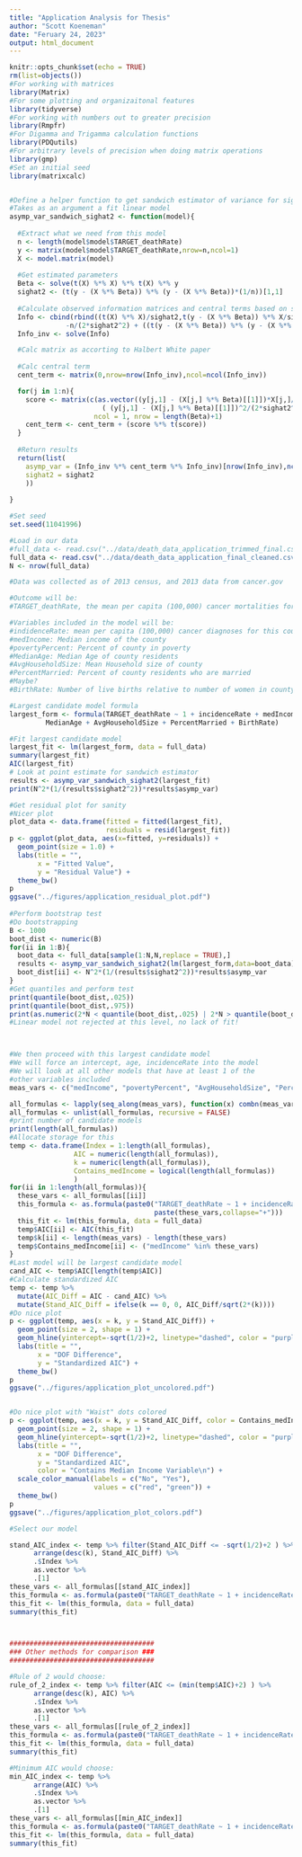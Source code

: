 ```yaml
---
title: "Application Analysis for Thesis"
author: "Scott Koeneman"
date: "Feruary 24, 2023"
output: html_document
---
```


```r
knitr::opts_chunk$set(echo = TRUE)
rm(list=objects())
#For working with matrices
library(Matrix)
#For some plotting and organizaitonal features
library(tidyverse)
#For working with numbers out to greater precision
library(Rmpfr)
#For Digamma and Trigamma calculation functions
library(PDQutils)
#For arbitrary levels of precision when doing matrix operations
library(gmp)
#Set an initial seed
library(matrixcalc)


#Define a helper function to get sandwich estimator of variance for sigmahat^2
#Takes as an argument a fit linear model
asymp_var_sandwich_sighat2 <- function(model){
  
  #Extract what we need from this model
  n <- length(model$model$TARGET_deathRate)
  y <- matrix(model$model$TARGET_deathRate,nrow=n,ncol=1)
  X <- model.matrix(model)
  
  #Get estimated parameters
  Beta <- solve(t(X) %*% X) %*% t(X) %*% y
  sighat2 <- (t(y - (X %*% Beta)) %*% (y - (X %*% Beta))*(1/n))[1,1]
  
  #Calculate observed information matrices and central terms based on score
  Info <- cbind(rbind((t(X) %*% X)/sighat2,t(y - (X %*% Beta)) %*% X/sighat2^2),rbind(t(t(y - (X %*% Beta)) %*% X/sighat2^2),
              -n/(2*sighat2^2) + ((t(y - (X %*% Beta)) %*% (y - (X %*% Beta)))[1,1])/sighat2^3))
  Info_inv <- solve(Info)

  #Calc matrix as accorting to Halbert White paper 
  
  #Calc central term
  cent_term <- matrix(0,nrow=nrow(Info_inv),ncol=ncol(Info_inv))

  for(j in 1:n){
    score <- matrix(c(as.vector((y[j,1] - (X[j,] %*% Beta)[[1]])*X[j,]/(sighat2)),
                       ( (y[j,1] - (X[j,] %*% Beta)[[1]])^2/(2*sighat2^2) - (1/(2*sighat2)))),
                     ncol = 1, nrow = length(Beta)+1)
    cent_term <- cent_term + (score %*% t(score))
  }
  
  #Return results
  return(list(
    asymp_var = (Info_inv %*% cent_term %*% Info_inv)[nrow(Info_inv),ncol(Info_inv)],
    sighat2 = sighat2
    ))
  
}

```



```r
#Set seed
set.seed(11041996)

#Load in our data
#full_data <- read.csv("../data/death_data_application_trimmed_final.csv")
full_data <- read.csv("../data/death_data_application_final_cleaned.csv")
N <- nrow(full_data)

#Data was collected as of 2013 census, and 2013 data from cancer.gov

#Outcome will be:
#TARGET_deathRate, the mean per capita (100,000) cancer mortalities for this county

#Variables included in the model will be:
#indidenceRate: mean per capita (100,000) cancer diagnoses for this county
#medIncome: Median income of the county
#povertyPercent: Percent of county in poverty
#MedianAge: Median Age of county residents
#AvgHouseholdSize: Mean Household size of county
#PercentMarried: Percent of county residents who are married
#Maybe?
#BirthRate: Number of live births relative to number of women in county

#Largest candidate model formula
largest_form <- formula(TARGET_deathRate ~ 1 + incidenceRate + medIncome + povertyPercent +
         MedianAge + AvgHouseholdSize + PercentMarried + BirthRate)

#Fit largest candidate model
largest_fit <- lm(largest_form, data = full_data)
summary(largest_fit)
AIC(largest_fit)
# Look at point estimate for sandwich estimator
results <- asymp_var_sandwich_sighat2(largest_fit)
print(N^2*(1/(results$sighat2^2))*results$asymp_var)

#Get residual plot for sanity
#Nicer plot
plot_data <- data.frame(fitted = fitted(largest_fit),
                        residuals = resid(largest_fit))
p <- ggplot(plot_data, aes(x=fitted, y=residuals)) +
  geom_point(size = 1.0) +
  labs(title = "",
       x = "Fitted Value",
       y = "Residual Value") +
  theme_bw()
p
ggsave("../figures/application_residual_plot.pdf")
  
#Perform bootstrap test
#Do bootstrapping
B <- 1000
boot_dist <- numeric(B)
for(ii in 1:B){
  boot_data <- full_data[sample(1:N,N,replace = TRUE),]
  results <- asymp_var_sandwich_sighat2(lm(largest_form,data=boot_data))
  boot_dist[ii] <- N^2*(1/(results$sighat2^2))*results$asymp_var
}
#Get quantiles and perform test
print(quantile(boot_dist,.025))
print(quantile(boot_dist,.975))
print(as.numeric(2*N < quantile(boot_dist,.025) | 2*N > quantile(boot_dist,.975)))
#Linear model not rejected at this level, no lack of fit!



#We then proceed with this largest candidate model
#We will force an intercept, age, incidenceRate into the model 
#We will look at all other models that have at least 1 of the
#other variables included
meas_vars <- c("medIncome", "povertyPercent", "AvgHouseholdSize", "PercentMarried", "BirthRate")

all_formulas <- lapply(seq_along(meas_vars), function(x) combn(meas_vars, x, simplify = FALSE))
all_formulas <- unlist(all_formulas, recursive = FALSE)
#print number of candidate models
print(length(all_formulas))
#Allocate storage for this 
temp <- data.frame(Index = 1:length(all_formulas),
                AIC = numeric(length(all_formulas)),
                k = numeric(length(all_formulas)),
                Contains_medIncome = logical(length(all_formulas))
                )
for(ii in 1:length(all_formulas)){
  these_vars <- all_formulas[[ii]]
  this_formula <- as.formula(paste0("TARGET_deathRate ~ 1 + incidenceRate + MedianAge + ",
                                    paste(these_vars,collapse="+")))
  this_fit <- lm(this_formula, data = full_data)
  temp$AIC[ii] <- AIC(this_fit)
  temp$k[ii] <- length(meas_vars) - length(these_vars)
  temp$Contains_medIncome[ii] <- ("medIncome" %in% these_vars)
}
#Last model will be largest candidate model
cand_AIC <- temp$AIC[length(temp$AIC)]
#Calculate standardized AIC
temp <- temp %>%
  mutate(AIC_Diff = AIC - cand_AIC) %>%
  mutate(Stand_AIC_Diff = ifelse(k == 0, 0, AIC_Diff/sqrt(2*(k))))
#Do nice plot
p <- ggplot(temp, aes(x = k, y = Stand_AIC_Diff)) +
  geom_point(size = 2, shape = 1) +
  geom_hline(yintercept=-sqrt(1/2)+2, linetype="dashed", color = "purple") +
  labs(title = "",
       x = "DOF Difference",
       y = "Standardized AIC") +
  theme_bw()
p
ggsave("../figures/application_plot_uncolored.pdf")


#Do nice plot with "Waist" dots colored
p <- ggplot(temp, aes(x = k, y = Stand_AIC_Diff, color = Contains_medIncome)) +
  geom_point(size = 2, shape = 1) +
  geom_hline(yintercept=-sqrt(1/2)+2, linetype="dashed", color = "purple") +
  labs(title = "",
       x = "DOF Difference",
       y = "Standardized AIC",
       color = "Contains Median Income Variable\n") +
  scale_color_manual(labels = c("No", "Yes"),
                     values = c("red", "green")) +
  theme_bw()
p
ggsave("../figures/application_plot_colors.pdf")

#Select our model

stand_AIC_index <- temp %>% filter(Stand_AIC_Diff <= -sqrt(1/2)+2 ) %>%
      arrange(desc(k), Stand_AIC_Diff) %>%
      .$Index %>%
      as.vector %>%
      .[1]
these_vars <- all_formulas[[stand_AIC_index]]
this_formula <- as.formula(paste0("TARGET_deathRate ~ 1 + incidenceRate + MedianAge + ",paste(these_vars,collapse="+")))
this_fit <- lm(this_formula, data = full_data)
summary(this_fit)



####################################
### Other methods for comparison ###
####################################

#Rule of 2 would choose:
rule_of_2_index <- temp %>% filter(AIC <= (min(temp$AIC)+2) ) %>%
      arrange(desc(k), AIC) %>%
      .$Index %>%
      as.vector %>%
      .[1]
these_vars <- all_formulas[[rule_of_2_index]]
this_formula <- as.formula(paste0("TARGET_deathRate ~ 1 + incidenceRate + MedianAge + ",paste(these_vars,collapse="+")))
this_fit <- lm(this_formula, data = full_data)
summary(this_fit)

#Minimum AIC would choose:
min_AIC_index <- temp %>% 
      arrange(AIC) %>%
      .$Index %>%
      as.vector %>%
      .[1]
these_vars <- all_formulas[[min_AIC_index]]
this_formula <- as.formula(paste0("TARGET_deathRate ~ 1 + incidenceRate + MedianAge + ",paste(these_vars,collapse="+")))
this_fit <- lm(this_formula, data = full_data)
summary(this_fit)

```

